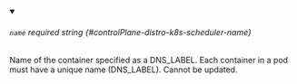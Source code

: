 
<details className="config-field" data-expandable="false" open>
<summary>

###### `name` <span className="config-field-required" data-required="false">required</span> <span className="config-field-type">string</span> <span className="config-field-default"></span> <span className="config-field-enum"></span> {#controlPlane-distro-k8s-scheduler-name}

Name of the container specified as a DNS_LABEL.
Each container in a pod must have a unique name (DNS_LABEL).
Cannot be updated.

</summary>



</details>

